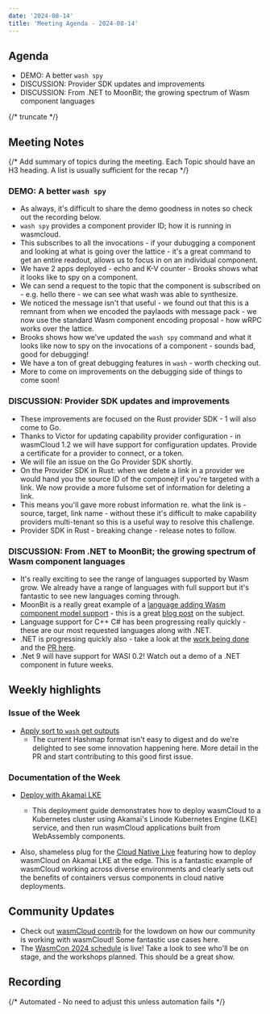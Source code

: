 ```yaml
---
date: '2024-08-14'
title: 'Meeting Agenda - 2024-08-14'
---
```


## Agenda

- DEMO: A better `wash spy`
- DISCUSSION: Provider SDK updates and improvements
- DISCUSSION: From .NET to MoonBit; the growing spectrum of Wasm component languages

{/* truncate */}

## Meeting Notes

{/* Add summary of topics during the meeting. Each Topic should have an H3 heading. A list is usually sufficient for the recap */}

### DEMO: A better `wash spy`

- As always, it's difficult to share the demo goodness in notes so check out the recording below.
- `wash spy` provides a component provider ID; how it is running in wasmcloud.
- This subscribes to all the invocations - if your dubugging a component and looking at what is going over the lattice - it's a great command to get an entire readout, allows us to focus in on an individual component.
- We have 2 apps deployed - echo and K-V counter - Brooks shows what it looks like to spy on a component.
- We can send a request to the topic that the component is subscribed on - e.g. hello there - we can see what wash was able to synthesize.
- We noticed the message isn't that useful - we found out that this is a remnant from when we encoded the paylaods with message pack - we now use the standard Wasm component encoding proposal - how wRPC works over the lattice.
- Brooks shows how we've updated the `wash spy` command and what it looks like now to spy on the invocations of a component - sounds bad, good for debugging!
- We have a ton of great debugging features in `wash` - worth checking out.
- More to come on improvements on the debugging side of things to come soon!

### DISCUSSION: Provider SDK updates and improvements

- These improvements are focused on the Rust provider SDK - 1 will also come to Go.
- Thanks to Victor for updating capability provider configuration - in wasmCloud 1.2 we will have support for configuration updates. Provide a certificate for a provider to connect, or a token.
- We will file an issue on the Go Provider SDK shortly.
- On the Provider SDK in Rust: when we delete a link in a provider we would hand you the source ID of the componejt if you're targeted with a link. We now provide a more fulsome set of information for deleting a link. 
- This means you'll gave more robust information re. what the link is - source, target, link name - without these it's difficult to make capability providers multi-tenant so this is a useful way to resolve this challenge.
- Provider SDK in Rust - breaking change - release notes to follow. 

### DISCUSSION: From .NET to MoonBit; the growing spectrum of Wasm component languages

- It's really exciting to see the range of languages supported by Wasm grow. We already have a range of languages with full support but it's fantastic to see new languages coming through.
- MoonBit is a really great example of a [language adding Wasm component model support](https://gist.github.com/mizchi/47ba840722f593a32a0587df334ee2f2) - this is a great [blog post](https://www.moonbitlang.com/blog/component-model) on the subject.
- Language support for C++ C# has been progressing really quickly - these are our most requested languages along with .NET.
- .NET is progressing quickly also - take a look at the [work being done](https://github.com/bytecodealliance/componentize-dotnet) and the [PR here]( https://github.com/bytecodealliance/componentize-dotnet/pull/32).
- .Net 9 will have support for WASI 0.2! Watch out a demo of a .NET component in future weeks.

## Weekly highlights

### Issue of the Week

- [Apply sort to `wash` get outputs](https://github.com/wasmCloud/wasmCloud/issues/2772)
  - The current Hashmap format isn't easy to digest and do we're delighted to see some innovation happening here. More detail in the PR and start contributing to this good first issue.

### Documentation of the Week

- [Deploy with Akamai LKE](https://wasmcloud.com/docs/deployment/k8s/akamai)
  - This deployment guide demonstrates how to deploy wasmCloud to a Kubernetes cluster using Akamai's Linode Kubernetes Engine (LKE) service, and then run wasmCloud applications built from WebAssembly components.

- Also, shameless plug for the [Cloud Native Live](https://www.youtube.com/watch?v=B1Q_Xx5i6Ek) featuring how to deploy wasmCloud on Akamai LKE at the edge. This is a fantastic example of wasmCloud working across diverse environments and clearly sets out the benefits of containers versus components in cloud native deployments.

## Community Updates

- Check out [wasmCloud contrib](https://github.com/wasmCloud/contrib) for the lowdown on how our community is working with wasmCloud! Some fantastic use cases here.
- The [WasmCon 2024 schedule](https://events.linuxfoundation.org/wasmcon/program/schedule/) is live! Take a look to see who'll be on stage, and the workshops planned. This should be a great show.

## Recording

{/* Automated - No need to adjust this unless automation fails */}

<YouTube url="https://www.youtube.com/watch?v=MJyX3-QzRg0" />
